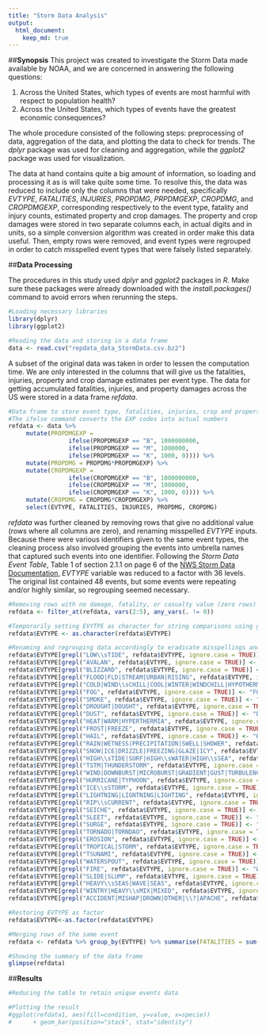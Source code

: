 ```yaml
---
title: "Storm Data Analysis"
output: 
  html_document:
    keep_md: true
---
```

##**Synopsis**
This project was created to investigate the Storm Data made available by NOAA, and we are concerned in answering the following questions:

1. Across the United States, which types of events are most harmful with respect to population health?
2. Across the United States, which types of events have the greatest economic consequences?

The whole procedure consisted of the following steps: preprocessing of data, aggregation of the data, and plotting the data to check for trends. The *dplyr* package was used for cleaning and aggregation, while the *ggplot2* package was used for visualization.

The data at hand contains quite a big amount of information, so loading and processing it as is will take quite some time. To resolve this, the data was reduced to include only the columns that were needed, specifically *EVTYPE*, *FATALITIES*, *INJURIES*, *PROPDMG*, *PRPDMGEXP*, *CROPDMG*, and *CROPDMGEXP*, corresponding respectively to the event type, fatality and injury counts, estimated property and crop damages. The property and crop damages were stored in two separate columns each, in actual digits and in units, so a simple conversion algorithm was created in order make this data useful. Then, empty rows were removed, and event types were regrouped in order to catch misspelled event types that were falsely listed separately.

<conclusion>

##**Data Processing**

The procedures in this study used *dplyr* and *ggplot2* packages in *R*. Make sure these packages were already downloaded with the *install.packages()* command to avoid errors when rerunning the steps.

```r
#Loading necessary libraries
library(dplyr)
library(ggplot2)

#Reading the data and storing in a data frame
data <- read.csv("repdata_data_StormData.csv.bz2")
```

A subset of the original data was taken in order to lessen the computation time. We are only interested in the columns that will give us the fatalities, injuries, property and crop damage estimates per event type. The data for getting accumulated fatalities, injuries, and property damages across the US were stored in a data frame *refdata*.

```r
#Data frame to store event type, fatalities, injuries, crop and property damage estimates
#The ifelse command converts the EXP codes into actual numbers
refdata <- data %>% 
     mutate(PROPDMGEXP = 
                 ifelse(PROPDMGEXP == "B", 1000000000,
                 ifelse(PROPDMGEXP == "M", 1000000,
                 ifelse(PROPDMGEXP == "K", 1000, 0)))) %>%
     mutate(PROPDMG = PROPDMG*PROPDMGEXP) %>%
     mutate(CROPDMGEXP = 
                 ifelse(CROPDMGEXP == "B", 1000000000,
                 ifelse(CROPDMGEXP == "M", 1000000,
                 ifelse(CROPDMGEXP == "K", 1000, 0)))) %>%
     mutate(CROPDMG = CROPDMG*CROPDMGEXP) %>%
     select(EVTYPE, FATALITIES, INJURIES, PROPDMG, CROPDMG)
```

*refdata* was further cleaned by removing rows that give no additional value (rows where all columns are zero), and renaming misspelled *EVTYPE* inputs. Because there were various identifiers given to the same event types, the cleaning process also involved grouping the events into umbrella names that captured such events into one identifier. Following the *Storm Data Event Table*, Table 1 of section 2.1.1 on page 6 of the [NWS Storm Data Documentation](https://d396qusza40orc.cloudfront.net/repdata%2Fpeer2_doc%2Fpd01016005curr.pdf), *EVTYPE* variable was reduced to a factor with 36 levels. The original list contained 48 events, but some events were repeating and/or highly similar, so regrouping seemed necessary.

```r
#Removing rows with no damage, fatality, or casualty value (zero rows)
refdata <- filter_at(refdata, vars(2:5), any_vars(. != 0))

#Temporarily setting EVYTPE as character for string comparisons using grepl
refdata$EVTYPE <- as.character(refdata$EVTYPE)

#Renaming and regrouping data accordingly to eradicate misspellings and lapses in the recorded data
refdata$EVTYPE[grepl("LOW\\sTIDE", refdata$EVTYPE, ignore.case = TRUE)] <- "LOW TIDE"
refdata$EVTYPE[grepl("AVALAN", refdata$EVTYPE, ignore.case = TRUE)] <- "AVALANCHE"
refdata$EVTYPE[grepl("BLIZZARD", refdata$EVTYPE, ignore.case = TRUE)] <- "BLIZZARD"
refdata$EVTYPE[grepl("FLOOD|FLD|STREAM|URBAN|RISING", refdata$EVTYPE, ignore.case = TRUE)] <- "FLOOD"
refdata$EVTYPE[grepl("COLD|WIND\\sCHILL|COOL|WINTER|WINDCHILL|HYPOTHERMIA|LOW\\sTEMP", refdata$EVTYPE, ignore.case = TRUE)] <- "COLD"
refdata$EVTYPE[grepl("FOG", refdata$EVTYPE, ignore.case = TRUE)] <- "FOG"
refdata$EVTYPE[grepl("SMOKE", refdata$EVTYPE, ignore.case = TRUE)] <- "SMOKE"
refdata$EVTYPE[grepl("DROUGHT|DOUGHT", refdata$EVTYPE, ignore.case = TRUE)] <- "DOUGHT"
refdata$EVTYPE[grepl("DUST", refdata$EVTYPE, ignore.case = TRUE)] <- "DUST"
refdata$EVTYPE[grepl("HEAT|WARM|HYPERTHERMIA", refdata$EVTYPE, ignore.case = TRUE)] <- "HEAT"
refdata$EVTYPE[grepl("FROST|FREEZE", refdata$EVTYPE, ignore.case = TRUE)] <- "FREEZE"
refdata$EVTYPE[grepl("HAIL", refdata$EVTYPE, ignore.case = TRUE)] <- "HAIL"
refdata$EVTYPE[grepl("RAIN|WETNESS|PRECIPITATION|SWELL|SHOWER", refdata$EVTYPE, ignore.case = TRUE)] <- "RAIN"
refdata$EVTYPE[grepl("SNOW|ICE|DRIZZLE|FREEZING|GLAZE|ICY", refdata$EVTYPE, ignore.case = TRUE)] <- "SNOW"
refdata$EVTYPE[grepl("HIGH\\sTIDE|SURF|HIGH\\sWATER|HIGH\\sSEA", refdata$EVTYPE, ignore.case = TRUE)] <- "HIGH TIDE/SURF"
refdata$EVTYPE[grepl("TSTM|THUNDERSTORM", refdata$EVTYPE, ignore.case = TRUE)] <- "THUNDERSTORM_WIND"
refdata$EVTYPE[grepl("WIND|DOWNBURST|MICROBURST|GRADIENT|GUST|TURBULENCE", refdata$EVTYPE, ignore.case = TRUE)] <- "WIND"
refdata$EVTYPE[grepl("HURRICANE|TYPHOON", refdata$EVTYPE, ignore.case = TRUE)] <- "HURRICANE/TYPHOON"
refdata$EVTYPE[grepl("ICE\\sSTORM", refdata$EVTYPE, ignore.case = TRUE)] <- "ICE STORM"
refdata$EVTYPE[grepl("LIGHTNING|LIGNTNING|LIGHTING", refdata$EVTYPE, ignore.case = TRUE)] <- "LIGHTNING"
refdata$EVTYPE[grepl("RIP\\sCURRENT", refdata$EVTYPE, ignore.case = TRUE)] <- "RIP CURRENT"
refdata$EVTYPE[grepl("SEICHE", refdata$EVTYPE, ignore.case = TRUE)] <- "SEICHE"
refdata$EVTYPE[grepl("SLEET", refdata$EVTYPE, ignore.case = TRUE)] <- "SLEET"
refdata$EVTYPE[grepl("SURGE", refdata$EVTYPE, ignore.case = TRUE)] <- "STORM SURGE"
refdata$EVTYPE[grepl("TORNADO|TORNDAO", refdata$EVTYPE, ignore.case = TRUE)] <- "TORNADO"
refdata$EVTYPE[grepl("EROSION", refdata$EVTYPE, ignore.case = TRUE)] <- "COASTAL EROSION"
refdata$EVTYPE[grepl("TROPICAL|STORM", refdata$EVTYPE, ignore.case = TRUE)] <- "TROPICAL STORM/DEPRESSION"
refdata$EVTYPE[grepl("TSUNAMI", refdata$EVTYPE, ignore.case = TRUE)] <- "TSUNAMI"
refdata$EVTYPE[grepl("WATERSPOUT", refdata$EVTYPE, ignore.case = TRUE)] <- "WATERSPOUT"
refdata$EVTYPE[grepl("FIRE", refdata$EVTYPE, ignore.case = TRUE)] <- "WILDFIRE"
refdata$EVTYPE[grepl("SLIDE|SLUMP", refdata$EVTYPE, ignore.case = TRUE)] <- "LAND/MUD/ROCK SLIDE"
refdata$EVTYPE[grepl("HEAVY\\sSEAS|WAVE|SEAS", refdata$EVTYPE, ignore.case = TRUE)] <- "WAVES"
refdata$EVTYPE[grepl("WINTRY|HEAVY\\sMIX|MIXED", refdata$EVTYPE, ignore.case = TRUE)] <- "WITRY MIX"
refdata$EVTYPE[grepl("ACCIDENT|MISHAP|DROWN|OTHER|\\?|APACHE", refdata$EVTYPE, ignore.case = TRUE)] <- "OTHERS"

#Restoring EVTYPE as factor      
refdata$EVTYPE<-as.factor(refdata$EVTYPE)

#Merging rows of the same event
refdata <- refdata %>% group_by(EVTYPE) %>% summarise(FATALITIES = sum(FATALITIES), INJURIES = sum(INJURIES), PROPDMG = sum(PROPDMG), CROPDMG = sum(CROPDMG))

#Showing the summary of the data frame
glimpse(refdata)
```

##**Results**

```r
#Reducing the table to retain unique events data

#Plotting the result
#ggplot(refdata1, aes(fill=condition, y=value, x=specie))
#      + geom_bar(position="stack", stat="identity")
```

